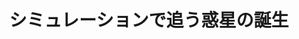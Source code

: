 ﻿---
title: "シミュレーションで追う惑星の誕生"
category: "理学院"
vol: "90"
interviewee: "奥住 聡"
url: "http://www.geo.titech.ac.jp/lab/okuzumi/"
tags: ["シミュレーション","理論物理学","惑星"]
pdf: "90-2-okusumi.pdf"
career: ""
preface: "奥住研究室では、惑星がどのように形成されるのかについての研究を行なっている。先生は、実際には 観測することが難しい惑星の形成を、理論物理学に基づくシミュレーションによって解き明かそうとして いる。本稿では、惑星の形成を説明するうえでどのような問題が存在し、それらをどのようなアプローチ で解決しようとしているかを紹介する。"
---
